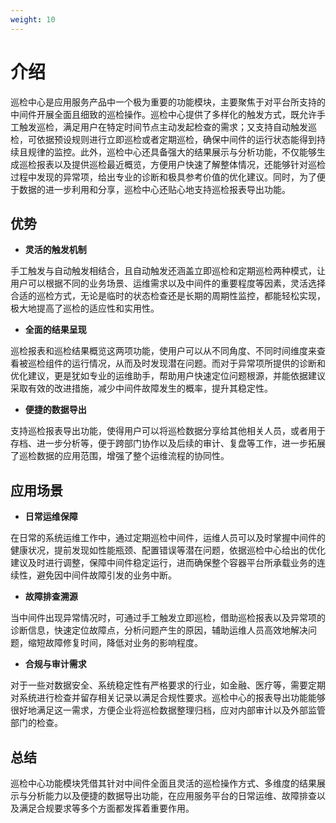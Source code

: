 ```yaml
---
weight: 10
---
```


# 介绍

巡检中心是应用服务产品中一个极为重要的功能模块，主要聚焦于对平台所支持的中间件开展全面且细致的巡检操作。巡检中心提供了多样化的触发方式，既允许手工触发巡检，满足用户在特定时间节点主动发起检查的需求；又支持自动触发巡检，可依据预设规则进行立即巡检或者定期巡检，确保中间件的运行状态能得到持续且规律的监控。此外，巡检中心还具备强大的结果展示与分析功能，不仅能够生成巡检报表以及提供巡检最近概览，方便用户快速了解整体情况，还能够针对巡检过程中发现的异常项，给出专业的诊断和极具参考价值的优化建议。同时，为了便于数据的进一步利用和分享，巡检中心还贴心地支持巡检报表导出功能。

## 优势

- **灵活的触发机制**

手工触发与自动触发相结合，且自动触发还涵盖立即巡检和定期巡检两种模式，让用户可以根据不同的业务场景、运维需求以及中间件的重要程度等因素，灵活选择合适的巡检方式，无论是临时的状态检查还是长期的周期性监控，都能轻松实现，极大地提高了巡检的适应性和实用性。

- **全面的结果呈现**

巡检报表和巡检结果概览这两项功能，使用户可以从不同角度、不同时间维度来查看被巡检组件的运行情况，从而及时发现潜在问题。而对于异常项所提供的诊断和优化建议，更是犹如专业的运维助手，帮助用户快速定位问题根源，并能依据建议采取有效的改进措施，减少中间件故障发生的概率，提升其稳定性。

- **便捷的数据导出**

支持巡检报表导出功能，使得用户可以将巡检数据分享给其他相关人员，或者用于存档、进一步分析等，便于跨部门协作以及后续的审计、复盘等工作，进一步拓展了巡检数据的应用范围，增强了整个运维流程的协同性。

## 应用场景

- **日常运维保障**

在日常的系统运维工作中，通过定期巡检中间件，运维人员可以及时掌握中间件的健康状况，提前发现如性能瓶颈、配置错误等潜在问题，依据巡检中心给出的优化建议及时进行调整，保障中间件稳定运行，进而确保整个容器平台所承载业务的连续性，避免因中间件故障引发的业务中断。

- **故障排查溯源**

当中间件出现异常情况时，可通过手工触发立即巡检，借助巡检报表以及异常项的诊断信息，快速定位故障点，分析问题产生的原因，辅助运维人员高效地解决问题，缩短故障修复时间，降低对业务的影响程度。

- **合规与审计需求**

对于一些对数据安全、系统稳定性有严格要求的行业，如金融、医疗等，需要定期对系统进行检查并留存相关记录以满足合规性要求。巡检中心的报表导出功能能够很好地满足这一需求，方便企业将巡检数据整理归档，应对内部审计以及外部监管部门的检查。

## 总结

巡检中心功能模块凭借其针对中间件全面且灵活的巡检操作方式、多维度的结果展示与分析能力以及便捷的数据导出功能，在应用服务平台的日常运维、故障排查以及满足合规要求等多个方面都发挥着重要作用。

